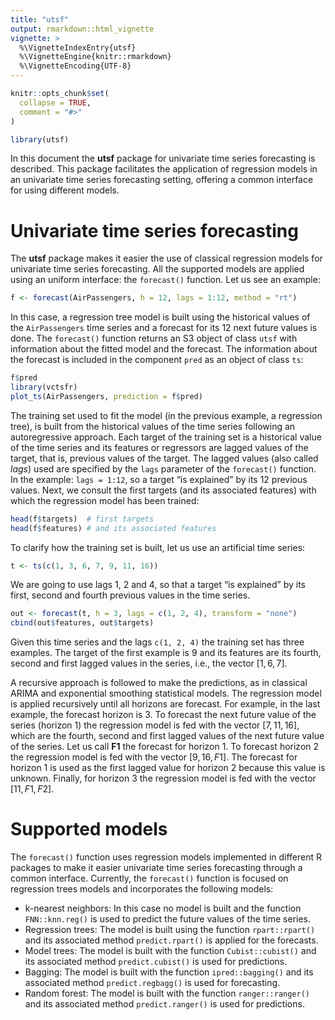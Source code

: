 ```yaml
---
title: "utsf"
output: rmarkdown::html_vignette
vignette: >
  %\VignetteIndexEntry{utsf}
  %\VignetteEngine{knitr::rmarkdown}
  %\VignetteEncoding{UTF-8}
---
```


```r
knitr::opts_chunk$set(
  collapse = TRUE,
  comment = "#>"
)
```

```r
library(utsf)
```

In this document the **utsf** package for univariate time series forecasting is described. This package facilitates the application of regression models in an univariate time series forecasting setting, offering a common interface for using different models.

# Univariate time series forecasting

The **utsf** package makes it easier the use of classical regression models for univariate time series forecasting. All the supported models are applied using an uniform interface: the `forecast()` function. Let us see an example:

```r
f <- forecast(AirPassengers, h = 12, lags = 1:12, method = "rt")
```

In this case, a regression tree model is built using the historical values of the `AirPassengers` time series and a forecast for its 12 next future values is done. The `forecast()` function returns an S3 object of class `utsf` with information about the fitted model and the forecast. The information about the forecast is included in the component `pred` as an object of class `ts`:

```r
f$pred
library(vctsfr)
plot_ts(AirPassengers, prediction = f$pred)
```

The training set used to fit the model (in the previous example, a regression tree), is built from the historical values of the time series following an autoregressive approach. Each target of the training set is a historical value of the time series and its features or regressors are lagged values of the target, that is, previous values of the target. The lagged values (also called *lags*) used are specified by the `lags` parameter of the `forecast()` function. In the example: `lags = 1:12`, so a target "is explained" by its 12 previous values. Next, we consult the first targets (and its associated features) with which the regression model has been trained:

```r
head(f$targets)  # first targets
head(f$features) # and its associated features
```

To clarify how the training set is built, let us use an artificial time series:

```r
t <- ts(c(1, 3, 6, 7, 9, 11, 16))
```

We are going to use lags 1, 2 and 4, so that a target "is explained" by its first, second and fourth previous values in the time series.

```r
out <- forecast(t, h = 3, lags = c(1, 2, 4), transform = "none")
cbind(out$features, out$targets)
```

Given this time series and the lags `c(1, 2, 4)` the training set has three examples. The target of the first example is 9 and its features are its fourth, second and first lagged values in the series, i.e., the vector $[1, 6, 7]$.

A recursive approach is followed to make the predictions, as in classical ARIMA and exponential smoothing statistical models. The regression model is applied recursively until all horizons are forecast. For example, in the last example, the forecast horizon is 3. To forecast the next future value of the series (horizon 1) the regression model is fed with the vector $[7, 11, 16]$, which are the fourth, second and first lagged values of the next future value of the series. Let us call **F1** the forecast for horizon 1. To forecast horizon 2 the regression model is fed with the vector $[9, 16, F1]$. The forecast for horizon 1 is used as the first lagged value for horizon 2 because this value is unknown. Finally, for horizon 3 the regression model is fed with the vector [$11, F1, F2]$.

# Supported models

The `forecast()` function uses regression models implemented in different R packages to make it easier univariate time series forecasting through a common interface. Currently, the `forecast()` function is focused on regression trees models and incorporates the following models:

* k-nearest neighbors: In this case no model is built and the function `FNN::knn.reg()` is
  used to predict the future values of the time series.
* Regression trees: The model is built using the function `rpart::rpart()` and its 
  associated method `predict.rpart()` is applied for the forecasts.
* Model trees: The model is built with the function `Cubist::cubist()` and its
  associated method `predict.cubist()` is used for predictions.
* Bagging: The model is built with the function `ipred::bagging()` and its
  associated method `predict.regbagg()` is used for forecasting.
* Random forest: The model is built with the function `ranger::ranger()` and its
  associated method `predict.ranger()` is used for predictions.

